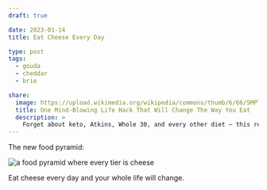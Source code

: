 ```yaml
---
draft: true

date: 2023-01-14
title: Eat Cheese Every Day

type: post
tags:
  - gouda
  - cheddar
  - brie

share:
  image: https://upload.wikimedia.org/wikipedia/commons/thumb/6/66/SMPTE_Color_Bars.svg/200px-SMPTE_Color_Bars.svg.png
  title: One Mind-Blowing Life Hack That Will Change The Way You Eat
  description: >
    Forget about keto, Atkins, Whole 30, and every other diet — this revolutionary breakthrough in how we eat will forever change your relationship with food.
---
```


The new food pyramid:

![a food pyramid where every tier is cheese](https://upload.wikimedia.org/wikipedia/commons/thumb/6/66/SMPTE_Color_Bars.svg/200px-SMPTE_Color_Bars.svg.png)

Eat cheese every day and your whole life will change.
